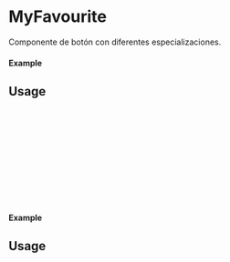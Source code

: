 
<Meta of={MyFavourite} title="MyFavourite" />

# MyFavourite

Componente de botón con diferentes especializaciones.

#### Example

<Canvas of={MyFavourite.Primary} />

## Usage

```ts
import {MyFavourite} from 'milibreria';
function Example(){
    return (
        <MyFavourite
            color: "red",
            disabled: false,
            onClick: () => alert("Button Primary"),
        />
    );
};
export default Example;
```

#### Example

<Canvas of={MyFavourite.Secondary} />

## Usage

```ts
import {MyFavourite} from 'milibreria';
function Example(){
    return (
        <MyFavourite
            color: "yellow",
            disabled: false,
            onClick: () => alert("Button Secondary"),
        />
    );
};